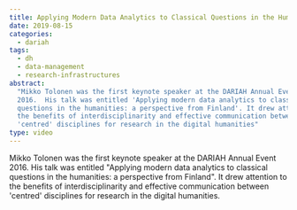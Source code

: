 ```yaml
---
title: Applying Modern Data Analytics to Classical Questions in the Humanities
date: 2019-08-15
categories:
  - dariah
tags:
  - dh
  - data-management
  - research-infrastructures
abstract:
  "Mikko Tolonen was the first keynote speaker at the DARIAH Annual Event
  2016.  His talk was entitled 'Applying modern data analytics to classical
  questions in the humanities: a perspective from Finland'. It drew attention to
  the benefits of interdisciplinarity and effective communication between
  'centred' disciplines for research in the digital humanities"
type: video
---
```


Mikko Tolonen was the first keynote speaker at the DARIAH Annual Event 2016. His
talk was entitled "Applying modern data analytics to classical questions in the
humanities: a perspective from Finland". It drew attention to the benefits of
interdisciplinarity and effective communication between 'centred' disciplines
for research in the digital humanities.

<VideoCard
  title="Applying Modern Data Analytics to Classical Questions in the Humanities"
  id="R3k4OJUToXU"
  image="images/mikko-tolonen.png"
/>
